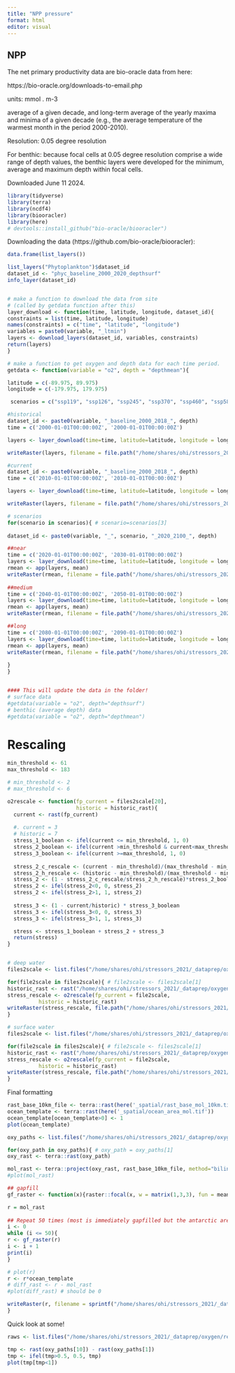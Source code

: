 ```yaml
---
title: "NPP pressure"
format: html
editor: visual
---
```


## NPP

The net primary productivity data are bio-oracle data from here:

https://bio-oracle.org/downloads-to-email.php

units: mmol . m-3

average of a given decade, and long-term average of the yearly maxima and minima of a given decade (e.g., the average temperature of the warmest month in the period 2000-2010).

Resolution: 0.05 degree resolution

For benthic: because focal cells at 0.05 degree resolution comprise a wide range of depth values, the benthic layers were developed for the minimum, average and maximum depth within focal cells.

Downloaded June 11 2024.

```r
library(tidyverse)
library(terra)
library(ncdf4)
library(biooracler)
library(here)
# devtools::install_github("bio-oracle/biooracler")
```

Downloading the data (https://github.com/bio-oracle/biooracler):

```r
data.frame(list_layers())

list_layers("Phytoplankton")$dataset_id
dataset_id <- "phyc_baseline_2000_2020_depthsurf"
info_layer(dataset_id)


# make a function to download the data from site
# (called by getdata function after this)
layer_download <- function(time, latitude, longitude, dataset_id){
constraints = list(time, latitude, longitude)
names(constraints) = c("time", "latitude", "longitude")
variables = paste0(variable, "_ltmin")
layers <- download_layers(dataset_id, variables, constraints)
return(layers)
}

# make a function to get oxygen and depth data for each time period.
getdata <- function(variable = "o2", depth = "depthmean"){

latitude = c(-89.975, 89.975)
longitude = c(-179.975, 179.975)

 scenarios = c("ssp119", "ssp126", "ssp245", "ssp370", "ssp460", "ssp585")

#historical
dataset_id <- paste0(variable, "_baseline_2000_2018_", depth)
time = c('2000-01-01T00:00:00Z', '2000-01-01T00:00:00Z')

layers <- layer_download(time=time, latitude=latitude, longitude = longitude, dataset_id = dataset_id)

writeRaster(layers, filename = file.path("/home/shares/ohi/stressors_2021/_dataprep/oxygen/raw", paste0(variable, "-", depth, "_hist_hist.tif")), overwrite=TRUE)

#current
dataset_id <- paste0(variable, "_baseline_2000_2018_", depth)
time = c('2010-01-01T00:00:00Z', '2010-01-01T00:00:00Z')

layers <- layer_download(time=time, latitude=latitude, longitude = longitude, dataset_id = dataset_id)

writeRaster(layers, filename = file.path("/home/shares/ohi/stressors_2021/_dataprep/oxygen/raw", paste0(variable, "-", depth, "_current_current.tif")), overwrite=TRUE)

# scenarios
for(scenario in scenarios){ # scenario=scenarios[3]
  
dataset_id <- paste0(variable, "_", scenario, "_2020_2100_", depth)

##near
time = c('2020-01-01T00:00:00Z', '2030-01-01T00:00:00Z')
layers <- layer_download(time=time, latitude=latitude, longitude = longitude, dataset_id = dataset_id)
rmean <- app(layers, mean)
writeRaster(rmean, filename = file.path("/home/shares/ohi/stressors_2021/_dataprep/oxygen/raw", paste0(variable, "-", depth, "_", scenario, "_near.tif")), overwrite=TRUE)
  
##medium
time = c('2040-01-01T00:00:00Z', '2050-01-01T00:00:00Z')
layers <- layer_download(time=time, latitude=latitude, longitude = longitude, dataset_id = dataset_id)
rmean <- app(layers, mean)
writeRaster(rmean, filename = file.path("/home/shares/ohi/stressors_2021/_dataprep/oxygen/raw", paste0(variable, "-", depth, "_", scenario, "_medium.tif")), overwrite=TRUE)

##long
time = c('2080-01-01T00:00:00Z', '2090-01-01T00:00:00Z')
layers <- layer_download(time=time, latitude=latitude, longitude = longitude, dataset_id = dataset_id)
rmean <- app(layers, mean)
writeRaster(rmean, filename = file.path("/home/shares/ohi/stressors_2021/_dataprep/oxygen/raw", paste0(variable, "-", depth, "_", scenario, "_long.tif")), overwrite=TRUE)
  
}
}


#### This will update the data in the folder!
# surface data
#getdata(variable = "o2", depth="depthsurf")
# benthic (average depth) data
#getdata(variable = "o2", depth="depthmean")

```

# Rescaling

```r
min_threshold <- 61 
max_threshold <- 183

# min_threshold <- 2 
# max_threshold <- 6

o2rescale <- function(fp_current = files2scale[20], 
                      historic = historic_rast){
  current <- rast(fp_current)
  
  #. current = 3
  # historic = 7
  stress_1_boolean <- ifel(current <= min_threshold, 1, 0)
  stress_2_boolean <- ifel(current >min_threshold & current<max_threshold, 1, 0)
  stress_3_boolean <- ifel(current >=max_threshold, 1, 0)
  
  stress_2_c_rescale <- (current - min_threshold)/(max_threshold - min_threshold)
  stress_2_h_rescale <- (historic - min_threshold)/(max_threshold - min_threshold)
  stress_2 <- (1 - stress_2_c_rescale/stress_2_h_rescale)*stress_2_boolean
  stress_2 <- ifel(stress_2<0, 0, stress_2)
  stress_2 <- ifel(stress_2>1, 1, stress_2)
  
  stress_3 <- (1 - current/historic) * stress_3_boolean
  stress_3 <- ifel(stress_3<0, 0, stress_3)
  stress_3 <- ifel(stress_3>1, 1, stress_3)

  stress <- stress_1_boolean + stress_2 + stress_3
  return(stress)
} 


# deep water
files2scale <- list.files("/home/shares/ohi/stressors_2021/_dataprep/oxygen/raw", pattern = "depthmean", full=TRUE)

for(file2scale in files2scale){ # file2scale <- files2scale[1]
historic_rast <- rast("/home/shares/ohi/stressors_2021/_dataprep/oxygen/raw/o2-depthmean_hist_hist.tif")
stress_rescale <- o2rescale(fp_current = file2scale, 
          historic = historic_rast)
writeRaster(stress_rescale, file.path("/home/shares/ohi/stressors_2021/_dataprep/oxygen/rescaled", basename(file2scale)), overwrite=TRUE)
}

# surface water
files2scale <- list.files("/home/shares/ohi/stressors_2021/_dataprep/oxygen/raw", pattern = "depthsurf", full=TRUE)

for(file2scale in files2scale){ # file2scale <- files2scale[1]
historic_rast <- rast("/home/shares/ohi/stressors_2021/_dataprep/oxygen/raw/o2-depthsurf_hist_hist.tif")
stress_rescale <- o2rescale(fp_current = file2scale, 
          historic = historic_rast)
writeRaster(stress_rescale, file.path("/home/shares/ohi/stressors_2021/_dataprep/oxygen/rescaled", basename(file2scale)), overwrite=TRUE)
}

```

Final formatting

```r
rast_base_10km_file <- terra::rast(here('_spatial/rast_base_mol_10km.tif'))
ocean_template <- terra::rast(here('_spatial/ocean_area_mol.tif'))
ocean_template[ocean_template>0] <- 1
plot(ocean_template)

oxy_paths <- list.files("/home/shares/ohi/stressors_2021/_dataprep/oxygen/rescaled", full=TRUE)

for(oxy_path in oxy_paths){ # oxy_path = oxy_paths[1]
oxy_rast <- terra::rast(oxy_path)

mol_rast <- terra::project(oxy_rast, rast_base_10km_file, method="bilinear", over=TRUE)
#plot(mol_rast)

## gapfill
gf_raster <- function(x){raster::focal(x, w = matrix(1,3,3), fun = mean, na.rm=TRUE, na.policy="only")}

r = mol_rast
  
## Repeat 50 times (most is immediately gapfilled but the antarctic area was persistent)
i <- 0
while (i <= 50){
r <- gf_raster(r)
i <- i + 1
print(i)
}

# plot(r)
r <- r*ocean_template
# diff_rast <- r - mol_rast
#plot(diff_rast) # should be 0 

writeRaster(r, filename = sprintf("/home/shares/ohi/stressors_2021/_dataprep/oxygen/rescaled_mol/%s", basename(oxy_path)), overwrite = TRUE)
}

```

Quick look at some!

```r
raws <- list.files("/home/shares/ohi/stressors_2021/_dataprep/oxygen/rescaled_mol", full=TRUE)

tmp <- rast(oxy_paths[10]) - rast(oxy_paths[1])
tmp <- ifel(tmp>0.5, 0.5, tmp)
plot(tmp[tmp<1])



```
